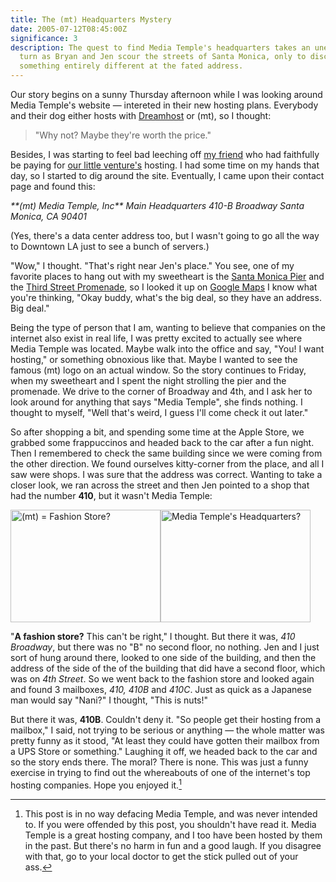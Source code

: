 ```yaml
---
title: The (mt) Headquarters Mystery
date: 2005-07-12T08:45:00Z
significance: 3
description: The quest to find Media Temple's headquarters takes an unexpected
  turn as Bryan and Jen scour the streets of Santa Monica, only to discover
  something entirely different at the fated address.
---
```


Our story begins on a sunny Thursday afternoon while I was looking around Media Temple's website — intereted in their new hosting plans. Everybody and their dog either hosts with [Dreamhost][1] or (mt), so I thought:

> "Why not? Maybe they're worth the price."

Besides, I was starting to feel bad leeching off [my friend][2] who had faithfully be paying for [our little venture's][3] hosting. I had some time on my hands that day, so I started to dig around the site. Eventually, I came upon their contact page and found this:

<address>
  **(mt) Media Temple, Inc**
Main Headquarters
410-B Broadway
Santa Monica, CA 90401
</address>

(Yes, there's a data center address too, but I wasn't going to go all the way to Downtown LA just to see a bunch of servers.)

"Wow," I thought. "That's right near Jen's place." You see, one of my favorite places to hang out with my sweetheart is the [Santa Monica Pier][4] and the [Third Street Promenade][5], so I looked it up on [Google Maps][6] I know what you're thinking, "Okay buddy, what's the big deal, so they have an address. Big deal."

Being the type of person that I am, wanting to believe that companies on the internet also exist in real life, I was pretty excited to actually see where Media Temple was located. Maybe walk into the office and say, "You! I want hosting," or something obnoxious like that. Maybe I wanted to see the famous (mt) logo on an actual window. So the story continues to Friday, when my sweetheart and I spent the night strolling the pier and the promenade. We drive to the corner of Broadway and 4th, and I ask her to look around for anything that says "Media Temple", she finds nothing. I thought to myself, "Well that's weird, I guess I'll come check it out later."

So after shopping a bit, and spending some time at the Apple Store, we grabbed some frappuccinos and headed back to the car after a fun night. Then I remembered to check the same building since we were coming from the other direction. We found ourselves kitty-corner from the place, and all I saw were shops. I was sure that the address was correct. Wanting to take a closer look, we ran across the street and then Jen pointed to a shop that had the number **410**, but it wasn't Media Temple:

[<img src="https://photos23.flickr.com/25505216_682628e4e2_m.jpg" width="240" height="180" alt="(mt) = Fashion Store?" class="posted" />][7][<img src="https://photos23.flickr.com/25505170_db70164c98_o.jpg" width="240" height="180" alt="Media Temple's Headquarters?" class="posted" />][8]

"**A fashion store?** This can't be right," I thought. But there it was, *410 Broadway*, but there was no "B" no second floor, no nothing. Jen and I just sort of hung around there, looked to one side of the building, and then the address of the side of the of the building that did have a second floor, which was on *4th Street*. So we went back to the fashion store and looked again and found 3 mailboxes, *410, 410B* and *410C*. Just as quick as a Japanese man would say "Nani?" I thought, "This is nuts!"

But there it was, **410B**. Couldn't deny it. "So people get their hosting from a mailbox," I said, not trying to be serious or anything — the whole matter was pretty funny as it stood, "At least they could have gotten their mailbox from a UPS Store or something." Laughing it off, we headed back to the car and so the story ends there. The moral? There is none. This was just a funny exercise in trying to find out the whereabouts of one of the internet's top hosting companies. Hope you enjoyed it.[^1]

[^1]: This post is in no way defacing Media Temple, and was never intended to. If you were offended by this post, you shouldn't have read it. Media Temple is a great hosting company, and I too have been hosted by them in the past. But there's no harm in fun and a good laugh. If you disagree with that, go to your local doctor to get the stick pulled out of your ass.

[1]: http://www.dreamhost.com
[2]: http://alex.imaznation.com
[3]: http://www.directpixel.com
[4]: http://www.santamonicapier.org/
[5]: http://www.downtownsm.com/
[6]: http://maps.google.com/maps?q=410-B+Broadway,+Santa+Monica,+CA
[7]: http://www.flickr.com/photos/avalonstar/25505216/ "Photo Sharing"
[8]: http://www.flickr.com/photos/avalonstar/25505170/ "Photo Sharing"
